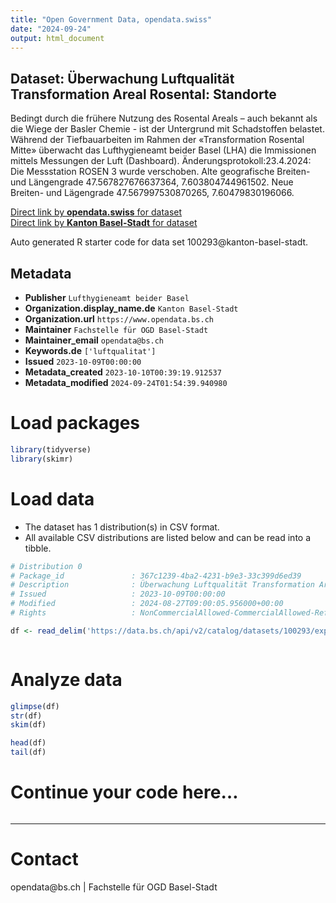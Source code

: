 ```yaml
---
title: "Open Government Data, opendata.swiss"
date: "2024-09-24"
output: html_document
---
```


## Dataset: Überwachung Luftqualität Transformation Areal Rosental: Standorte

Bedingt durch die frühere Nutzung des Rosental Areals – auch bekannt als die Wiege der Basler Chemie - ist der Untergrund mit Schadstoffen belastet. Während der Tiefbauarbeiten im Rahmen der «Transformation Rosental Mitte» überwacht das Lufthygieneamt beider Basel (LHA) die Immissionen mittels Messungen der Luft (Dashboard). Änderungsprotokoll:23.4.2024: Die Messstation ROSEN 3 wurde verschoben. Alte geografische Breiten- und Längengrade 47.567827676637364, 7.603804744961502. Neue Breiten- und Lägengrade 47.567997530870265, 7.60479830196066.

[Direct link by **opendata.swiss** for dataset](https://opendata.swiss/de/dataset/uberwachung-luftqualitat-transformation-areal-rosental-standorte)<br>
[Direct link by **Kanton Basel-Stadt** for dataset](https://data.bs.ch/explore/dataset/100293/)

Auto generated R starter code for data set 100293@kanton-basel-stadt.

## Metadata

- **Publisher** `Lufthygieneamt beider Basel`
- **Organization.display_name.de** `Kanton Basel-Stadt`
- **Organization.url** `https://www.opendata.bs.ch`
- **Maintainer** `Fachstelle für OGD Basel-Stadt`
- **Maintainer_email** `opendata@bs.ch`
- **Keywords.de** `['luftqualitat']`
- **Issued** `2023-10-09T00:00:00`
- **Metadata_created** `2023-10-10T00:39:19.912537`
- **Metadata_modified** `2024-09-24T01:54:39.940980`


# Load packages

```r

library(tidyverse)
library(skimr)

```

# Load data

-   The dataset has 1 distribution(s) in CSV format.
-   All available CSV distributions are listed below and can be read into a tibble.

```r

# Distribution 0
# Package_id               : 367c1239-4ba2-4231-b9e3-33c399d6ed39
# Description              : Überwachung Luftqualität Transformation Areal Rosental: Standorte (csv)
# Issued                   : 2023-10-09T00:00:00
# Modified                 : 2024-08-27T09:00:05.956000+00:00
# Rights                   : NonCommercialAllowed-CommercialAllowed-ReferenceRequired

df <- read_delim('https://data.bs.ch/api/v2/catalog/datasets/100293/exports/csv?use_labels=true')



```

# Analyze data

```r

glimpse(df)
str(df)
skim(df)

head(df)
tail(df)

```

# Continue your code here...

```r

```

------------------------------------------------------------------------

# Contact

opendata@bs.ch | Fachstelle für OGD Basel-Stadt
